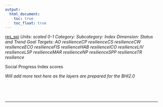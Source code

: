 ```yaml
---
output:
  html_document:
    toc: true
    toc_float: true
---
```


[res_spi](https://github.com/OHI-Science/bhi/blob/master/baltic/layers/res_spi_gl2018.csv)
*Units: scaled 0-1*
*Category:*
*Subcategory:*
*Index Dimension: Status and Trend*
*Goal Targets: AO resilienceCP resilienceCS resilienceCW resilienceECO resilienceFIS resilienceHAB resilienceICO resilienceLIV resilienceLSP resilienceMAR resilienceNP resilienceSPP resilienceTR resilience*

Social Progress Index scores

*Will add more text here as the layers are prepared for the BHI2.0*

<br>



<br>

--- 
